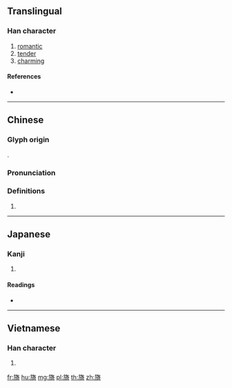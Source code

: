 {{character info/new}}
==Translingual==

===Han character===
{{Han char|rn=70|rad=方|as=10|sn=14|four=08221|canj=YSOKR|ids=⿸⿰方𠂉奇}}

# [[romantic]]
# [[tender]]
# [[charming]]

====References====
* {{Han ref|kx=0484.260|dkj=13685|dj=0846.260|hdz=32184.010|uh=65D6|ud=26070|bh=BA59|bd=47705}}

----

==Chinese==
{{zh-forms}}

===Glyph origin===
{{Han etym}}
{{Han compound|㫃|奇|c1=s|c2=p|ls=psc}}.

===Pronunciation===
{{zh-pron
|m=yǐ
|c=ji2
|mn=í
|mc=y
|oc=y
|ma=
|cat=a
}}

===Definitions===
{{zh-hanzi}}

# {{rfdef|lang=zh}}

----

==Japanese==

===Kanji===
{{ja-kanji|grade=|rs=方10}}

# {{defn|lang=ja|sort=方10}}

====Readings====
* {{ja-readings|on=[[い]] (i)|kun=[[なびく]] (nabiku)}}

----

==Vietnamese==

===Han character===
{{vi-readings|rs=方10|hanviet=[[ỷ]], [[y]]}}

# {{defn|lang=vi|sort=方10}}

[[fr:旖]]
[[hu:旖]]
[[mg:旖]]
[[pl:旖]]
[[th:旖]]
[[zh:旖]]